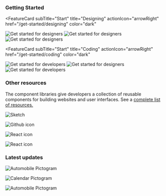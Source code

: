 


### Getting Started

<FeatureCard
  subTitle="Start"
  title="Designing"
  actionIcon="arrowRight"
  href="/get-started/designing"
  color="dark"
>
<ArtDirection>

![Get started for designers](../images/homepage/designing_mobile.png)
![Get started for designers](../images/homepage/designing_tablet.png)
![Get started for designers](../images/homepage/designing_desktop.png)

</ArtDirection>
</FeatureCard>

<FeatureCard
  subTitle="Start"
  title="Coding"
  actionIcon="arrowRight"
  href="/get-started/coding"
  color="dark"
>
<ArtDirection>

![Get started for developers](../images/homepage/coding_mobile.jpg)
![Get started for designers](../images/homepage/coding_tablet.jpg)
![Get started for developers](../images/homepage/coding_desktop.jpg)

</ArtDirection>
</FeatureCard>

### Other resources

The component libraries give developers a collection of reusable components for
building websites and user interfaces. See a
[complete list of resources.](/resources)

<Row className="resource-card-group">
  <Column colMd={4} colLg={4} noGutterSm>
    <ResourceCard
      subTitle="Sketch Theme libraries"
      actionIcon="arrowRight"
      href="/resources#theme-libraries"
      >

![Sketch](./../images/icon/sketch-symbol.svg)

</ResourceCard>
  </Column>
  <Column colMd={4} colLg={4} noGutterSm>
   <ResourceCard
       subTitle="IBM.com Library Components Repo"
       href="https://github.com/carbon-design-system/ibm-dotcom-library"
       >

![Github icon](./../images/icon/github-icon.svg)

</ResourceCard>
  </Column>
<Column colLg={4} colMd={4} noGutterSm>
  <ResourceCard
    subTitle="IBM.com Library Components React Storybook"
    href="https://ibmdotcom-react.mybluemix.net/?path=/story/overview--get-started"
    >

![React icon](../images/icon/react-icon.svg)

  </ResourceCard>
</Column>
<Column colLg={4} colMd={4} noGutterSm>
  <ResourceCard
    subTitle="IBM.com Library Pattern React Storybook"
    href="https://ibmdotcom-patterns-react-experimental.mybluemix.net/?path=/story/overview--get-started"
    >

![React icon](../images/icon/react-icon.svg)

  </ResourceCard>
</Column>
</Row>

### Latest updates

<Row className="resource-card-group feature-card-group">
<Column colMd={4} colLg={4} noGutterSm>
<ResourceCard
    subTitle="View"
    title="Roadmap"
    actionIcon="arrowRight"
    aspectRatio="1:1"
    href="https://github.com/carbon-design-system/ibm-dotcom-library/wiki/Roadmap"
    >

![Automobile Pictogram](../images/icon/automobile.svg)

  </ResourceCard>
</Column>

<Column colMd={4} colLg={4} noGutterSm>
<ResourceCard
    subTitle="View"
    title="Release schedule"
    actionIcon="launch"
    aspectRatio="1:1"
    href="https://github.com/carbon-design-system/ibm-dotcom-library/issues"
    >

![Calendar Pictogram](../images/icon/calendar.svg)

  </ResourceCard>
</Column>

<Column colMd={4} colLg={4} noGutterSm>
<ResourceCard
    subTitle="Join"
    title="Slack community"
    actionIcon="launch"
    aspectRatio="1:1"
    href="https://cognitive-app.slack.com/archives/C2PLX8GQ6"
    >

![Automobile Pictogram](../images/icon/automobile.svg)

  </ResourceCard>
</Column>
</Row>

